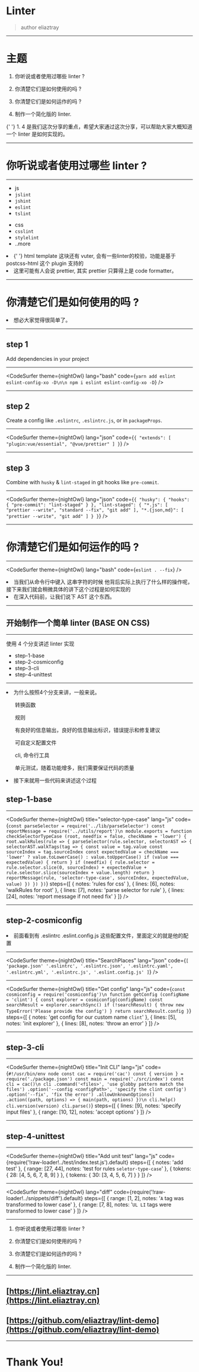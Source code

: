 
<Head>
  <title>Linter</title>
</Head>


# Linter

> author eliaztray

---

# 主题

1. 你听说或者使用过哪些 linter ?

2. 你清楚它们是如何使用的吗 ?

3. 你清楚它们是如何运作的吗 ?

4. 制作一个简化版的 linter.

<Notes>
  <p>
    {' '}
    1. 4 是我们这次分享的重点，希望大家通过这次分享，可以帮助大家大概知道 一个 linter 是如何实现的。
  </p>
</Notes>

---


# 你听说或者使用过哪些 linter ?

---


- js
- `jslint`
- `jshint`
- `eslint`
- `tslint`

* css
* `csslint`
* `stylelint`
* ..more

<Notes>
  <li>
    {' '}
    html template 这块还有 vuter, 会有一些linter的校验，功能是基于 postcss-html 这个 plugin 支持的
  </li>
  <li> 这里可能有人会说 prettier, 其实 prettier 只算得上是 code formatter。</li>
</Notes>

---

# 你清楚它们是如何使用的吗 ?

<Notes>
  <li> 想必大家觉得很简单了。</li>
</Notes>

---

## step 1

Add dependencies in your project

---

<CodeSurfer
  theme={nightOwl}
  lang="bash"
  code={`
    yarn add eslint eslint-config-xo -D\n\n
    npm i eslint eslint-config-xo -D
  `}
/>

---

## step 2

Create a config like `.eslintrc`, `.eslintrc.js`, or in `packageProps`.

---

<CodeSurfer
  theme={nightOwl}
  lang="json"
  code={`
    {
      "extends": [
        "plugin:vue/essential",
        "@vue/prettier"
      ]
    }
  `}
/>

---

## step 3

Combine with `husky` & `lint-staged` in git hooks like `pre-commit`.

---

<CodeSurfer
  theme={nightOwl}
  lang="json"
  code={`
  {
    "husky": {
      "hooks": {
        "pre-commit": "lint-staged"
      }
    },
    "lint-staged": {
      "*.js": [
        "prettier --write",
        "standard --fix",
        "git add"
      ],
      "*.{json,md}": [
        "prettier --write",
        "git add"
      ]
    }
  }
  `}
/>

---

# 你清楚它们是如何运作的吗 ?

---

<CodeSurfer
  theme={nightOwl}
  lang="bash"
  code={`
    eslint . --fix
  `}
/>

<Notes>
  <li>当我们从命令行中键入 这串字符的时候 他背后实际上执行了什么样的操作呢，接下来我们就会稍微具体的讲下这个过程是如何实现的</li>
  <li>在深入代码前，让我们说下 AST 这个东西。 </li>
</Notes>

---

## 开始制作一个简单 linter (BASE ON CSS)

---


使用 4 个分支讲述 linter 实现

- step-1-base
- step-2-cosmiconfig
- step-3-cli
- step-4-unittest

---

<Notes>
  <li>为什么按照4个分支来讲，一般来说。</li>
  <ol>转换函数</ol>
  <ol>规则</ol>
  <ol>有良好的信息输出，良好的信息输出标识，错误提示和修复建议 </ol>
  <ol>可自定义配置文件 </ol>
  <ol>cli, 命令行工具 </ol>
  <ol>单元测试，随着功能增多，我们需要保证代码的质量</ol>
  <li>接下来就用一些代码来讲述这个过程</li>
</Notes>

## step-1-base

---

<CodeSurfer
  theme={nightOwl}
  title="selector-type-case"
  lang="js"
  code={`
      const parseSelector = require('../lib/parseSelector')
      const reportMessage = require('../utils/report')\n
      module.exports = function checkSelectorTypeCase (root, needfix = false, checkName = 'lower') {
      root.walkRules(rule => {
        parseSelector(rule.selector, selectorAST => {
          selectorAST.walkTags(tag => {
            const value = tag.value
            const sourceIndex = tag.sourceIndex
            const expectedValue = checkName === 'lower'
              ? value.toLowerCase()
              : value.toUpperCase()
            if (value === expectedValue) {
              return
            }
            if (needfix) {
              rule.selector =
                rule.selector.slice(0, sourceIndex) +
                expectedValue +
                rule.selector.slice(sourceIndex + value.length)
              return
            }
            reportMessage(rule, 'selector-type-case', sourceIndex, expectedValue, value)
          })
        })
      })
  `}
  steps={[
    { notes: 'rules for css' },
    { lines: [6], notes: 'walkRules for root' },
    { lines: [7], notes: 'parse selector for rule' },
    { lines: [24], notes: 'report message if not need fix' }
  ]}
/>

---

## step-2-cosmiconfig


<Notes>
  <li>前面看到有 .eslintrc .eslint.config.js 这些配置文件，里面定义的就是他的配置</li>
</Notes>


---

<CodeSurfer
  theme={nightOwl}
  title="SearchPlaces"
  lang="json"
  code={`
    [
      'package.json'
      '.eslintrc',
      '.eslintrc.json',
      '.eslintrc.yaml',
      '.eslintrc.yml',
      '.eslintrc.js',
      '.eslint.config.js'
    ]
  `}
/>

---

<CodeSurfer
  theme={nightOwl}
  title="Get config"
  lang="js"
  code={`
    const cosmiconfig = require('cosmiconfig')\n
    function getConfig (configName = 'clint') {
      const explorer = cosmiconfig(configName)
      const searchResult = explorer.searchSync()
      if (!searchResult) {
        throw new TypeError('Please provide the config')
      }
      return searchResult.config
    }
  `}
  steps={[
    { notes: 'get config for our custom name `clint`' },
    { lines: [5], notes: 'init explorer' },
    { lines: [8], notes: 'throw an error' }
  ]}
/>

---

## step-3-cli

---

<CodeSurfer
  theme={nightOwl}
  title="Init CLI"
  lang="js"
  code={`
    #!/usr/bin/env node
    const cac = require('cac')
    const { version } = require('./package.json')
    const main = require('./src/index')
    const cli = cac()\n
    cli
      .command('<files>', 'use globby pattern match the files')
      .option('--config <configPath>', 'specify the clint config')
      .option('--fix', 'fix the error')
      .allowUnknownOptions()
      .action((path, options) => {
        main(path, options)
      })\n
    cli.help()
    cli.version(version)
    cli.parse()
  `}
  steps={[
    { lines: [9], notes: 'specify input files' },
    { range: [10, 12], notes: 'accept options' }
  ]}
/>

---

## step-4-unittest

---

<CodeSurfer
  theme={nightOwl}
  title="Add unit test"
  lang="js"
  code={require('!raw-loader!../test/index.test.js').default}
  steps={[
    { notes: 'add test' },
    { range: [27, 44], notes: 'test for rules `seletor-type-case`' },
    { tokens: { 28: [4, 5, 6, 7, 8, 9] } },
    { tokens: { 30: [3, 4, 5, 6, 7] } }
  ]}
/>

---

<CodeSurfer
  theme={nightOwl}
  lang="diff"
  code={require('!raw-loader!../snippets/diff').default}
  steps={[
    { range: [1, 2], notes: '`A` tag was transformed to lower case' },
    { range: [7, 8], notes: '`UL LI` tags were transformed to lower case' }
  ]}
/>

---


1. 你听说或者使用过哪些 linter ?

2. 你清楚它们是如何使用的吗 ?

3. 你清楚它们是如何运作的吗 ?

4. 制作一个简化版的 linter.

---

## [https://lint.eliaztray.cn](https://lint.eliaztray.cn)

## [https://github.com/eliaztray/lint-demo](https://github.com/eliaztray/lint-demo)

---

# Thank You!
